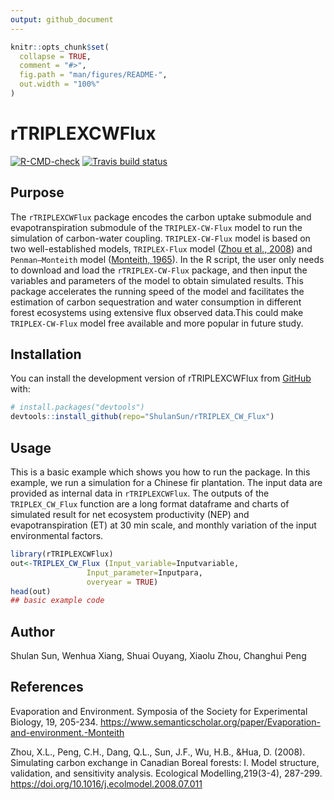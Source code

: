 ```yaml
---
output: github_document
---
```


<!-- README.md is generated from README.Rmd. Please edit that file -->

```r
knitr::opts_chunk$set(
  collapse = TRUE,
  comment = "#>",
  fig.path = "man/figures/README-",
  out.width = "100%"
)
```

# rTRIPLEXCWFlux

<!-- badges: start -->
[![R-CMD-check](https://github.com/ShulanSun/rTRIPLEX_CW_Flux/actions/workflows/R-CMD-check.yaml/badge.svg)](https://github.com/ShulanSun/rTRIPLEX_CW_Flux/actions/workflows/R-CMD-check.yaml)
[![Travis build status](https://travis-ci.com/ShulanSun/rTRIPLEX_CW_Flux.svg?branch=main)](https://travis-ci.com/ShulanSun/rTRIPLEX_CW_Flux)
<!-- badges: end -->

## Purpose
The `rTRIPLEXCWFlux` package encodes the carbon uptake submodule and evapotranspiration submodule of the `TRIPLEX-CW-Flux` model to run the simulation of carbon-water coupling. `TRIPLEX-CW-Flux` model is based on two well-established models, `TRIPLEX-Flux` model ([Zhou et al., 2008](https://doi.org/10.1016/j.ecolmodel.2008.07.011)) and `Penman–Monteith` model ([Monteith, 1965](https://www.semanticscholar.org/paper/Evaporation-and-environment.-Monteith/428f880c29b7af69e305a2bf73e425dfb9d14ec8)). In the R script, the user only needs to download and load the `rTRIPLEX-CW-Flux` package, and then input the variables and parameters of the model to obtain simulated results. This package accelerates the running speed of the model and facilitates the estimation of carbon sequestration and water consumption in different forest ecosystems using extensive flux observed data.This could make `TRIPLEX-CW-Flux` model free available and more popular in future study.

## Installation

You can install the development version of rTRIPLEXCWFlux from [GitHub](https://github.com/) with:

``` r
# install.packages("devtools")
devtools::install_github(repo="ShulanSun/rTRIPLEX_CW_Flux")
```

## Usage

This is a basic example which shows you how to run the package.
In this example, we run a simulation for a Chinese fir plantation. The input data are provided as internal data in `rTRIPLEXCWFlux`.
The outputs of the `TRIPLEX_CW_Flux` function are a long format dataframe and charts of simulated result for net ecosystem productivity (NEP) and evapotranspiration (ET) at 30 min scale, and monthly variation of the input environmental factors.

```r
library(rTRIPLEXCWFlux)
out<-TRIPLEX_CW_Flux (Input_variable=Inputvariable,
                 Input_parameter=Inputpara,
                 overyear = TRUE)
head(out)
## basic example code
```

## Author
Shulan Sun, Wenhua Xiang, Shuai Ouyang, Xiaolu Zhou, Changhui Peng

## References
  Evaporation and Environment. Symposia of the Society for Experimental Biology, 19, 205-234. [https://www.semanticscholar.org/paper/Evaporation-and-environment.-Monteith](https://www.semanticscholar.org/paper/Evaporation-and-environment.-Monteith/428f880c29b7af69e305a2bf73e425dfb9d14ec8)

  Zhou, X.L., Peng, C.H., Dang, Q.L., Sun, J.F., Wu, H.B., &Hua, D. (2008). Simulating carbon exchange in Canadian Boreal forests: I. Model structure, validation, and sensitivity analysis. Ecological Modelling,219(3-4), 287-299. [https://doi.org/10.1016/j.ecolmodel.2008.07.011](https://doi.org/10.1016/j.ecolmodel.2008.07.011)
